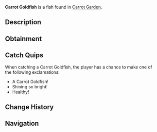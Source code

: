 {{FishInfobox
|image          = Carrot Goldfish.png
|rarity         = Common
|sea            = Second Sea
|location       = [[Carrot Garden]]
|sublocation    = 
|sources        = Fishing Rod
|radar_location = 
|prog_speed     = +30
|xp             = 100
|weather        = Clear
|time           = 
|season         = Spring
|bait           = 
|base_weight    = 3
|base_value     = 100
|weight_range   = 2
|base_chance    = 100
|base_resil     = 120
}}
'''Carrot Goldfish''' is a {{Rarity|Common}} fish found in [[Carrot Garden]].

== Description ==
{{Description|A shy goldfish with a soft carrot glow and green sprouts, drifting in the murk.|Bestiary Entry}}

== Obtainment ==
{{Description|Found in the vibrant carrot pool!|Bestiary Hint}}
{{Fish Availability|
Lushgrove/Carrot Garden
|top_rods      = 
Free Spirit Rod\309440.74\279824.07;
Azure Of Lagoon\298869.5\339902.74;
Great Rod of Oscar\274998.36\221918.43;
Astralhook Rod\274394.27\18309.67;
Fang of the Eclipse\271252.91\294847.24;
Flimsy Rod\221026.99\225038.49;
Training Rod\218405.7\249685.84;
Carrot Rod\270938.75\304821.92;
Friendly Rod\269527.89\304453.83;
Frog Rod\260761.83\299807.2;
Treasure Rod\267752.76\295188.68;
Blazebringer Rod\270125.19\282250.74;
Verdant Shear Rod\255857.38\264770.48;
Trident Rod\242185.46\214761.75;
No-Life Rod\221613.41\202601.59;
Ethereal Prism Rod\219819.48\220927.32;
Seraphic Rod\216048.77\191584.63;
Challenger's Rod\215700.69\196479.68;
Depthseeker Rod\211237.01\199820.26;
Avalanche Rod\210769.71\199852.56;
Rod Of The Exalted One\210095.27\194555.66;
Volcanic Rod\209467.67\194010;
Rod Of The Forgotten Fang\209367.98\186205.94;
Zeus Rod\209023.92\193599;
Rod Of The Depths\208685.62\187428.61;
Steady Rod\171941.58\181835.96
|recommended   = Free Spirit Rod
}}

== Catch Quips ==
When catching a Carrot Goldfish, the player has a chance to make one of the following exclamations:
* A Carrot Goldfish!
* Shining so bright!
* Healthy!

== Change History ==
{{Change History|{{subst:Current Version}}}}

== Navigation ==
{{Fish Navbox|Carrot Garden}}